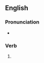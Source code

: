 ==English==

===Pronunciation===
* {{IPA|/ɹiˈwɹɪtən/|lang=en}}
*: {{rhymes|ɪtən|lang=en}}

===Verb===
{{head|en|past participle}}

# {{past participle of|rewrite|lang=en|nocat=1}}
